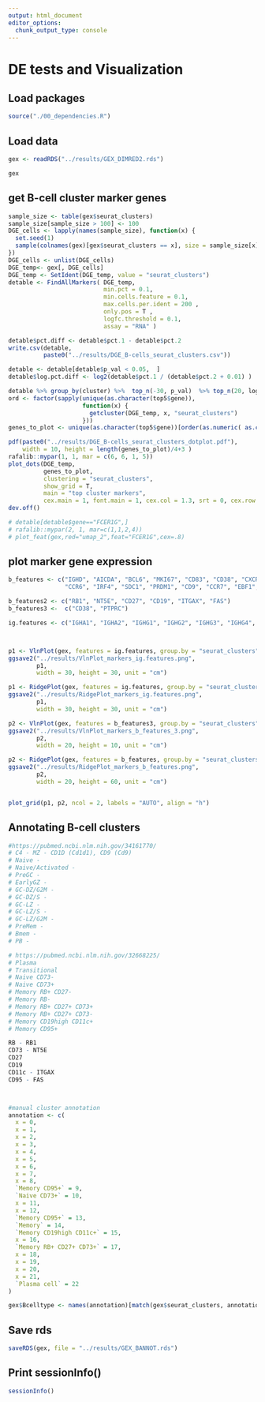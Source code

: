 ```yaml
---
output: html_document
editor_options: 
  chunk_output_type: console
---
```

# DE tests and Visualization {#DE-tests}

## Load packages

```r

source("./00_dependencies.R")

```


## Load data

```r

gex <- readRDS("../results/GEX_DIMRED2.rds")

gex

```

## get B-cell cluster marker genes

```r

sample_size <- table(gex$seurat_clusters)
sample_size[sample_size > 100] <- 100
DGE_cells <- lapply(names(sample_size), function(x) {
  set.seed(1)
  sample(colnames(gex)[gex$seurat_clusters == x], size = sample_size[x])
})
DGE_cells <- unlist(DGE_cells)
DGE_temp<- gex[, DGE_cells]
DGE_temp <- SetIdent(DGE_temp, value = "seurat_clusters")
detable <- FindAllMarkers( DGE_temp, 
                           min.pct = 0.1, 
                           min.cells.feature = 0.1, 
                           max.cells.per.ident = 200 , 
                           only.pos = T , 
                           logfc.threshold = 0.1, 
                           assay = "RNA" )

detable$pct.diff <- detable$pct.1 - detable$pct.2
write.csv(detable, 
          paste0("../results/DGE_B-cells_seurat_clusters.csv"))

detable <- detable[detable$p_val < 0.05,  ]
detable$log.pct.diff <- log2(detable$pct.1 / (detable$pct.2 + 0.01) )

detable %>% group_by(cluster) %>%  top_n(-30, p_val)  %>% top_n(20, log.pct.diff) -> top5
ord <- factor(sapply(unique(as.character(top5$gene)),
                     function(x) {
                       getcluster(DGE_temp, x, "seurat_clusters")
                     }))
genes_to_plot <- unique(as.character(top5$gene))[order(as.numeric( as.character(ord) ))]

pdf(paste0("../results/DGE_B-cells_seurat_clusters_dotplot.pdf"), 
    width = 10, height = length(genes_to_plot)/4+3 )
rafalib::mypar(1, 1, mar = c(6, 6, 1, 5))
plot_dots(DGE_temp, 
          genes_to_plot, 
          clustering = "seurat_clusters", 
          show_grid = T, 
          main = "top cluster markers", 
          cex.main = 1, font.main = 1, cex.col = 1.3, srt = 0, cex.row = 1.3)
dev.off()

# detable[detable$gene=="FCER1G",]
# rafalib::mypar(2, 1, mar=c(1,1,2,4))
# plot_feat(gex,red="umap_2",feat="FCER1G",cex=.8)


```

## plot marker gene expression

```r

b_features <- c("IGHD", "AICDA", "BCL6", "MKI67", "CD83", "CD38", "CXCR4", "LY6D", "CD1D", "FOXO1", 
                "CCR6", "IRF4", "SDC1", "PRDM1", "CD9", "CCR7", "EBF1", "CD74", "NR4A1" , "SLPI", "SDC1")

b_features2 <- c("RB1", "NT5E", "CD27", "CD19", "ITGAX", "FAS")
b_features3 <-  c("CD38", "PTPRC")

ig.features <- c("IGHA1", "IGHA2", "IGHG1", "IGHG2", "IGHG3", "IGHG4",  "IGHD", "IGHE", "IGHM")



p1 <- VlnPlot(gex, features = ig.features, group.by = "seurat_clusters", slot = "data", log = TRUE, ncol = 3)
ggsave2("../results/VlnPlot_markers_ig.features.png", 
        p1, 
        width = 30, height = 30, unit = "cm")

p1 <- RidgePlot(gex, features = ig.features, group.by = "seurat_clusters", slot = "data", log = TRUE, ncol = 3)
ggsave2("../results/RidgePlot_markers_ig.features.png", 
        p1, 
        width = 30, height = 30, unit = "cm")

p2 <- VlnPlot(gex, features = b_features3, group.by = "seurat_clusters", slot = "data", log = FALSE, ncol = 3)
ggsave2("../results/VlnPlot_markers_b_features_3.png", 
        p2, 
        width = 20, height = 10, unit = "cm")

p2 <- RidgePlot(gex, features = b_features, group.by = "seurat_clusters", slot = "data", log = TRUE, ncol = 3)
ggsave2("../results/RidgePlot_markers_b_features.png", 
        p2, 
        width = 20, height = 60, unit = "cm")


plot_grid(p1, p2, ncol = 2, labels = "AUTO", align = "h")
```


## Annotating B-cell clusters 

```r
#https://pubmed.ncbi.nlm.nih.gov/34161770/
# C4 - MZ - CD1D (Cd1d1), CD9 (Cd9)
# Naive - 
# Naive/Activated - 
# PreGC - 
# EarlyGZ - 
# GC-DZ/G2M - 
# GC-DZ/S - 
# GC-LZ - 
# GC-LZ/S - 
# GC-LZ/G2M - 
# PreMem - 
# Bmem - 
# PB - 

# https://pubmed.ncbi.nlm.nih.gov/32668225/
# Plasma
# Transitional
# Naive CD73-
# Naive CD73+
# Memory RB+ CD27-
# Memory RB-
# Memory RB+ CD27+ CD73+
# Memory RB+ CD27+ CD73-
# Memory CD19high CD11c+
# Memory CD95+

RB - RB1
CD73 - NT5E
CD27
CD19
CD11c - ITGAX
CD95 - FAS



#manual cluster annotation
annotation <- c(
  x = 0,
  x = 1,
  x = 2,
  x = 3,
  x = 4,
  x = 5,
  x = 6,
  x = 7,
  x = 8,
  `Memory CD95+` = 9,
  `Naive CD73+` = 10,
  x = 11,
  x = 12,
  `Memory CD95+` = 13,
  `Memory` = 14,
  `Memory CD19high CD11c+` = 15,
  x = 16,
  `Memory RB+ CD27+ CD73+` = 17,
  x = 18,
  x = 19,
  x = 20,
  x = 21,
  `Plasma cell` = 22
)

gex$Bcelltype <- names(annotation)[match(gex$seurat_clusters, annotation)] 


```


## Save rds 

```r

saveRDS(gex, file = "../results/GEX_BANNOT.rds")

```


## Print sessionInfo()

```r

sessionInfo()

```



